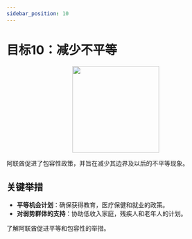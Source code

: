 ```yaml
---
sidebar_position: 10
---
```


# 目标10：减少不平等

<p align="center"><img src="https://www.un.org/sustainabledevelopment/wp-content/uploads/2019/08/E-Goal-10-1024x1024.png" width="200" height="200"/></p>

阿联酋促进了包容性政策，并旨在减少其边界及以后的不平等现象。

## 关键举措

-  **平等机会计划**：确保获得教育，医疗保健和就业的政策。
-  **对弱势群体的支持**：协助低收入家庭，残疾人和老年人的计划。

了解阿联酋促进平等和包容性的举措。